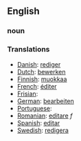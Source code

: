 ==English==

===noun===

===Translations===

*[[Danish]]: [[rediger]]
*[[Dutch]]: [[bewerken]]
*[[Finnish]]: [[muokkaa]]
*[[French]]: [[éditer]]
*[[Frisian]]: [[]]
*[[German]]: [[bearbeiten]]
*[[Portuguese]]: [[]]
*[[Romanian]]: [[editare]] ''f''
*[[Spanish]]: [[editar]]
*[[Swedish]]: [[redigera]]